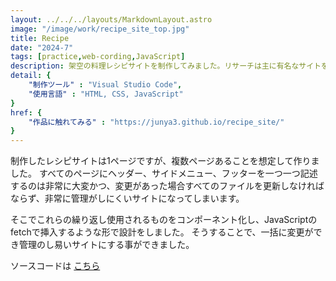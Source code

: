 ```yaml
---
layout: ../../../layouts/MarkdownLayout.astro
image: "/image/work/recipe_site_top.jpg"
title: Recipe
date: "2024-7"
tags: [practice,web-cording,JavaScript]
description: 架空の料理レシピサイトを制作してみました。リサーチは主に有名なサイトを参考にし、そこから若い世代に馴染みのあるハッシュタグを用いたトレンド検索機能などもあるような想定で制作を行いました。
detail: {
    "制作ツール" : "Visual Studio Code",
    "使用言語" : "HTML, CSS, JavaScript"
}
href: {
    "作品に触れてみる" : "https://junya3.github.io/recipe_site/"
}
---
```


制作したレシピサイトは1ページですが、複数ページあることを想定して作りました。
すべてのページにヘッダー、サイドメニュー、フッターを一つ一つ記述するのは非常に大変かつ、変更があった場合すべてのファイルを更新しなければならず、非常に管理がしにくいサイトになってしまいます。

そこでこれらの繰り返し使用されるものをコンポーネント化し、JavaScriptのfetchで挿入するような形で設計をしました。
そうすることで、一括に変更ができ管理のし易いサイトにする事ができました。

ソースコードは
<a href="https://github.com/junya3/recipe_site" target="_blank">こちら</a>